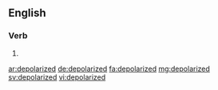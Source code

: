 ==English==

===Verb===
{{head|en|verb form}}

# {{en-past of|depolarize}}

[[ar:depolarized]]
[[de:depolarized]]
[[fa:depolarized]]
[[mg:depolarized]]
[[sv:depolarized]]
[[vi:depolarized]]
